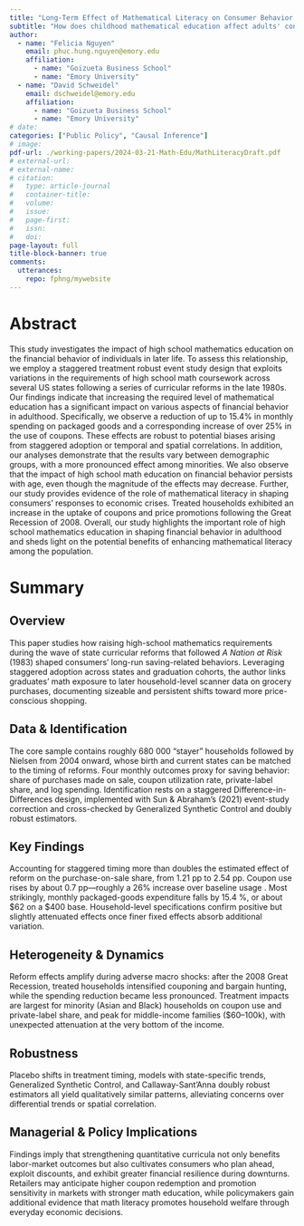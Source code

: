 ```yaml
---
title: "Long-Term Effect of Mathematical Literacy on Consumer Behavior: Evidence from Curricular Reforms"
subtitle: "How does childhood mathematical education affect adults' consumption behavior."
author: 
  - name: "Felicia Nguyen"
    email: phuc.hung.nguyen@emory.edu
    affiliation:
      - name: "Goizueta Business School"
      - name: "Emory University"
  - name: "David Schweidel"
    email: dschweidel@emory.edu
    affiliation:
      - name: "Goizueta Business School"
      - name: "Emory University"
# date:
categories: ["Public Policy", "Causal Inference"]
# image: 
pdf-url: ./working-papers/2024-03-21-Math-Edu/MathLiteracyDraft.pdf
# external-url:
# external-name:
# citation:
#   type: article-journal
#   container-title: 
#   volume: 
#   issue:
#   page-first:
#   issn:
#   doi:
page-layout: full
title-block-banner: true
comments:
  utterances:
    repo: fphng/mywebsite
---
```


# Abstract

This study investigates the impact of high school mathematics education on the financial behavior of individuals in later life. To assess this relationship, we employ a staggered treatment robust event study design that exploits variations in the requirements of high school math coursework across several US states following a series of curricular reforms in the late 1980s. Our findings indicate that increasing the required level of mathematical education has a significant impact on various aspects of financial behavior in adulthood. Specifically, we observe a reduction of up to 15.4\% in monthly spending on packaged goods and a corresponding increase of over 25\% in the use of coupons. These effects are robust to potential biases arising from staggered adoption or temporal and spatial correlations. In addition, our analyses demonstrate that the results vary between demographic groups, with a more pronounced effect among minorities. We also observe that the impact of high school math education on financial behavior persists with age, even though the magnitude of the effects may decrease. Further, our study provides evidence of the role of mathematical literacy in shaping consumers' responses to economic crises. Treated households exhibited an increase in the uptake of coupons and price promotions following the Great Recession of 2008. Overall, our study highlights the important role of high school mathematics education in shaping financial behavior in adulthood and sheds light on the potential benefits of enhancing mathematical literacy among the population.

# Summary

## Overview  

This paper studies how raising high-school mathematics requirements during the wave of state curricular reforms that followed *A Nation at Risk* (1983) shaped consumers’ long-run saving-related behaviors. Leveraging staggered adoption across states and graduation cohorts, the author links graduates’ math exposure to later household-level scanner data on grocery purchases, documenting sizeable and persistent shifts toward more price-conscious shopping.

## Data & Identification  

The core sample contains roughly 680 000 “stayer” households followed by Nielsen from 2004 onward, whose birth and current states can be matched to the timing of reforms. Four monthly outcomes proxy for saving behavior: share of purchases made on sale, coupon utilization rate, private-label share, and log spending. Identification rests on a staggered Difference-in-Differences design, implemented with Sun & Abraham’s (2021) event-study correction and cross-checked by Generalized Synthetic Control and doubly robust estimators.

## Key Findings  

Accounting for staggered timing more than doubles the estimated effect of reform on the purchase-on-sale share, from 1.21 pp to 2.54 pp. Coupon use rises by about 0.7 pp—roughly a 26% increase over baseline usage . Most strikingly, monthly packaged-goods expenditure falls by 15.4 %, or about \$62 on a \$400 base. Household-level specifications confirm positive but slightly attenuated effects once finer fixed effects absorb additional variation.

## Heterogeneity & Dynamics  

Reform effects amplify during adverse macro shocks: after the 2008 Great Recession, treated households intensified couponing and bargain hunting, while the spending reduction became less pronounced. Treatment impacts are largest for minority (Asian and Black) households on coupon use and private-label share, and peak for middle-income families (\$60–100k), with unexpected attenuation at the very bottom of the income.

## Robustness  

Placebo shifts in treatment timing, models with state-specific trends, Generalized Synthetic Control, and Callaway-Sant’Anna doubly robust estimators all yield qualitatively similar patterns, alleviating concerns over differential trends or spatial correlation.

## Managerial & Policy Implications  

Findings imply that strengthening quantitative curricula not only benefits labor-market outcomes but also cultivates consumers who plan ahead, exploit discounts, and exhibit greater financial resilience during downturns. Retailers may anticipate higher coupon redemption and promotion sensitivity in markets with stronger math education, while policymakers gain additional evidence that math literacy promotes household welfare through everyday economic decisions.
